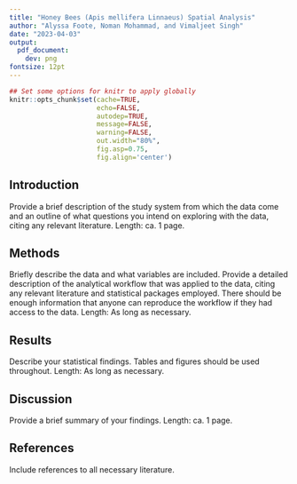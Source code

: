```yaml
---
title: "Honey Bees (Apis mellifera Linnaeus) Spatial Analysis"
author: "Alyssa Foote, Noman Mohammad, and Vimaljeet Singh"
date: "2023-04-03"
output:
  pdf_document:
    dev: png
fontsize: 12pt
---
```


```r
## Set some options for knitr to apply globally
knitr::opts_chunk$set(cache=TRUE,
                      echo=FALSE,
                      autodep=TRUE,
                      message=FALSE,
                      warning=FALSE,
                      out.width="80%",
                      fig.asp=0.75,
                      fig.align='center')
```

## Introduction

Provide a brief description of the study system from which the data come and an outline of what questions you intend on exploring with the data, citing any relevant literature. Length: ca. 1 page.

## Methods

Briefly describe the data and what variables are included. Provide a detailed description of the analytical workflow that was applied to the data, citing any relevant literature and statistical packages employed. There should be enough information that anyone can reproduce the workflow if they had access to the data. Length: As long as necessary.

## Results

Describe your statistical findings. Tables and figures should be used throughout. Length: As long as necessary.

## Discussion

Provide a brief summary of your findings. Length: ca. 1 page.

## References

Include references to all necessary literature.